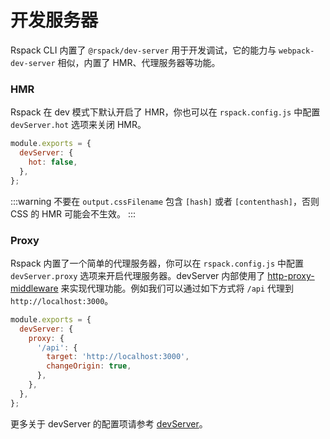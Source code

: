 # 开发服务器

Rspack CLI 内置了 `@rspack/dev-server` 用于开发调试，它的能力与 `webpack-dev-server` 相似，内置了 HMR、代理服务器等功能。

### HMR

Rspack 在 dev 模式下默认开启了 HMR，你也可以在 `rspack.config.js` 中配置 `devServer.hot` 选项来关闭 HMR。

```js
module.exports = {
  devServer: {
    hot: false,
  },
};
```

:::warning
不要在 `output.cssFilename` 包含 `[hash]` 或者 `[contenthash]`，否则 CSS 的 HMR 可能会不生效。
:::

### Proxy

Rspack 内置了一个简单的代理服务器，你可以在 `rspack.config.js` 中配置 `devServer.proxy` 选项来开启代理服务器。devServer 内部使用了 [http-proxy-middleware](https://github.com/chimurai/http-proxy-middleware) 来实现代理功能。例如我们可以通过如下方式将 `/api` 代理到 `http://localhost:3000`。

```js
module.exports = {
  devServer: {
    proxy: {
      '/api': {
        target: 'http://localhost:3000',
        changeOrigin: true,
      },
    },
  },
};
```

更多关于 devServer 的配置项请参考 [devServer](/config/dev-server.html)。
